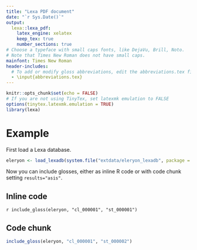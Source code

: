 ```yaml
---
title: "Lexa PDF document"
date: "`r Sys.Date()`"
output:
  lexa::lexa_pdf:
    latex_engine: xelatex
    keep_tex: true
    number_sections: true
# Choose a typeface with small caps fonts, like DejaVu, Brill, Noto.
# Note that Times New Roman does not have small caps.
mainfont: Times New Roman
header-includes:
  # To add or modify gloss abbreviations, edit the abbreviations.tex file.
  - \input{abbreviations.tex}
---
```


```r
knitr::opts_chunk$set(echo = FALSE)
# If you are not using TinyTex, set latexmk emulation to FALSE
options(tinytex.latexmk.emulation = TRUE)
library(lexa)
```

# Example

First load a Lexa database.

```r
eleryon <- load_lexadb(system.file("extdata/eleryon_lexadb", package = "lexa"))
```

Now you can include glosses, either as inline R code or with code chunk setting `results="asis"`.

## Inline code

`r include_gloss(eleryon, "cl_000001", "st_000001")`

## Code chunk

```r
include_gloss(eleryon, "cl_000001", "st_000002")
```
